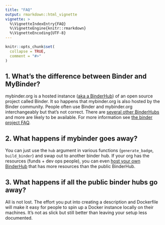 ```yaml
---
title: "FAQ"
output: rmarkdown::html_vignette
vignette: >
  %\VignetteIndexEntry{FAQ}
  %\VignetteEngine{knitr::rmarkdown}
  %\VignetteEncoding{UTF-8}
---
```


```r
knitr::opts_chunk$set(
  collapse = TRUE,
  comment = "#>"
)
```

## 1. What's the difference between Binder and MyBinder?

mybinder.org is a hosted instance ([aka a BinderHub](https://binderhub.readthedocs.io/en/latest/)) of an open source project called Binder. It so happens that mybinder.org is also hosted by the Binder community. People often use Binder and mybinder.org interchangeably but that's not correct.  There are [several other BinderHubs](https://blog.jupyter.org/binderhub-is-out-of-beta-fa2781a229d6) and more are likely to be available. For more information see [the binder project FAQ](https://mybinder.readthedocs.io/en/latest/faq.html).

## 2. What happens if mybinder goes away?

You can just use the `hub` argument in various functions (`generate_badge`, `build_binder`) and swap out to another binder hub. If your org has the resources (funds + dev ops people), you can even [host your own BinderHub](https://binderhub.readthedocs.io/en/latest/) that has more resources than the public BinderHub.

## 3. What happens if all the public binder hubs go away?

All is not lost. The effort you put into creating a description and Dockerfile will make it easy for people to spin up a Docker instance locally on their machines. It's not as slick but still better than leaving your setup less documented.
 
